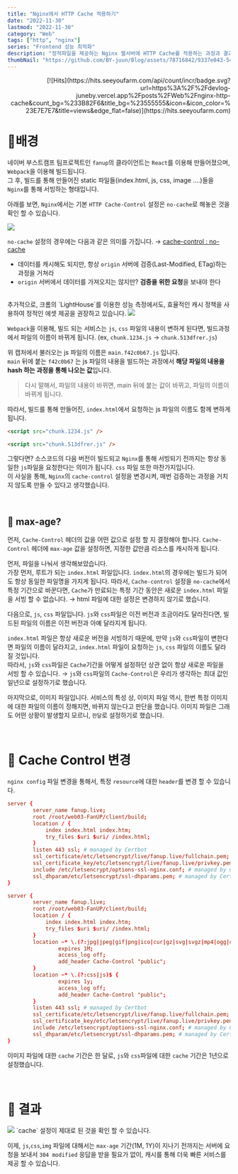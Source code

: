 ```yaml
---
title: "Nginx에서 HTTP Cache 적용하기"
date: "2022-11-30"
lastmod: "2022-11-30"
category: "Web"
tags: ["http", "nginx"]
series: "Frontend 성능 최적화"
description: "정적파일을 제공하는 Nginx 웹서버에 HTTP Cache를 적용하는 과정과 결과에 관한 포스트입니다."
thumbNail: "https://github.com/BY-juun/Blog/assets/78716842/9337e043-547b-4d62-b313-f748d48e16ad"
---
```


<div align="right">
  [![Hits](https://hits.seeyoufarm.com/api/count/incr/badge.svg?url=https%3A%2F%2Fdevlog-juneby.vercel.app%2Fposts%2FWeb%2Fnginx-http-cache&count_bg=%233B82F6&title_bg=%23555555&icon=&icon_color=%23E7E7E7&title=views&edge_flat=false)](https://hits.seeyoufarm.com)
</div>

# 🌟배경

네이버 부스트캠프 팀프로젝트인 `fanup`의 클라이언트는 `React`를 이용해 만들어졌으며, `Webpack`을 이용해 빌드됩니다.  
그 후, 빌드를 통해 만들어진 static 파일들(index.html, js, css, image ….)들을 `Nginx`를 통해 서빙하는 형태입니다.

아래를 보면, `Nginx`에서는 기본 `HTTP Cache-Control` 설정은 `no-cache`로 해놓은 것을 확인 할 수 있습니다.

<img src="https://github.com/BY-juun/Blog/assets/78716842/efcc719a-cb16-4516-ab87-7c3b2bccc42f" />

`no-cache` 설정의 경우에는 다음과 같은 의미를 가집니다. → <a href="https://developer.mozilla.org/ko/docs/Web/HTTP/Headers/Cache-Control#no-cache">cache-control : no-cache</a>

- 데이터를 캐시해도 되지만, 항상 `origin` 서버에 검증(Last-Modified, ETag)하는 과정을 거쳐라
- `origin` 서버에서 데이터를 가져오지는 않지만? **검증을 위한 요청**을 보내야 한다

<br />
추가적으로, 크롬의 `LightHouse`를 이용한 성능 측정에서도, 효율적인 캐시 정책을 사용하여
정적인 에셋 제공을 권장하고 있습니다.

<img src="https://github.com/BY-juun/Blog/assets/78716842/1e67a8cb-70c6-42a7-bd8d-094a80337eb0" />

`Webpack`을 이용해, 빌드 되는 서비스는 `js`, `css` 파일의 내용이 변하게 된다면, 빌드과정에서 파일의 이름이 바뀌게 됩니다. (ex, `chunk.1234.js` → `chunk.513dfrer.js`)

위 캡처에서 불러오는 js 파일의 이름은 `main.f42c0b67.js` 입니다.  
`main` 뒤에 붙는 `f42c0b67` 는 js 파일의 내용을 빌드하는 과정에서 **해당 파일의 내용을 hash 하는 과정을 통해 나오는 값**입니다.

> 다시 말해서, 파일의 내용이 바뀌면, main 뒤에 붙는 값이 바뀌고, 파일의 이름이 바뀌게 됩니다.

따라서, 빌드를 통해 만들어진, `index.html`에서 요청하는 js 파일의 이름도 함께 변하게 됩니다.

```html title="AS-IS"
<script src="chunk.1234.js" />
```

```html title="TO-BE"
<script src="chunk.513dfrer.js" />
```

그렇다면? 소스코드의 다음 버전이 빌드되고 `Nginx`를 통해 서빙되기 전까지는 항상 동일한 `js`파일을 요청한다는 의미가 됩니다. `css` 파일 또한 마찬가지입니다.  
이 사실을 통해, `Nginx`의 `cache-control` 설정을 변경시켜, 매번 검증하는 과정을 거치지 않도록 만들 수 있다고 생각했습니다.

<br />

## 🌟 max-age?

먼저, `Cache-Control` 헤더의 값을 어떤 값으로 설정 할 지 결정해야 합니다. `Cache-Control` 헤더에 `max-age` 값을 설정하면, 지정한 값만큼 리소스를 캐시하게 됩니다.

먼저, 파일을 나눠서 생각해보았습니다.  
가장 먼저, 루트가 되는 `index.html` 파일입니다. `index.html`의 경우에는 빌드가 되어도 항상 동일한 파일명을 가지게 됩니다.
따라서, `Cache-control` 설정을 `no-cache`에서 특정 기간으로 바꾼다면, `Cache`가 만료되는 특정 기간 동안은 새로운 `index.html` 파일을 서빙 할 수 없습니다. → html 파일에 대한 설정은 변경하지 않기로 했습니다.

다음으로, `js`, `css` 파일입니다. `js`와 `css`파일은 이전 버전과 조금이라도 달라진다면, 빌드된 파일의 이름은 이전 버전과 아예 달라지게 됩니다.

`index.html` 파일은 항상 새로운 버전을 서빙하기 때문에, 만약 `js`와 `css`파일이 변한다면 파일의 이름이 달라지고, `index.html` 파일이 요청하는 `js`, `css` 파일의 이름도 달라질 것입니다.  
따라서, `js`와 `css`파일은 `Cache`기간을 어떻게 설정하던 상관 없이 항상 새로운 파일을 서빙 할 수 있습니다. → `js`와 `css`파일의 `Cache-Control`은 우리가 생각하는 최대 값인 일년으로 설정하기로 했습니다.

마지막으로, 이미지 파일입니다. 서비스의 특성 상, 이미지 파일 역시, 한번 특정 이미지에 대한 파일의 이름이 정해지면, 바뀌지 않는다고 판단을 했습니다. 이미지 파일은 그래도 어떤 상황이 발생할지 모르니, `한달`로 설정하기로 했습니다.

<br />

# 🌟 Cache Control 변경

`nginx config` 파일 변경을 통해서, 특정 `resource`에 대한 `header`를 변경 할 수 있습니다.

```conf title="AS-IS"
server {
        server_name fanup.live;
        root /root/web03-FanUP/client/build;
        location / {
            index index.html index.htm;
            try_files $uri $uri/ /index.html;
        }
        listen 443 ssl; # managed by Certbot
        ssl_certificate/etc/letsencrypt/live/fanup.live/fullchain.pem; # managed by Certbot
        ssl_certificate_key/etc/letsencrypt/live/fanup.live/privkey.pem; # managed by Certbot
        include /etc/letsencrypt/options-ssl-nginx.conf; # managed by Certbot
        ssl_dhparam/etc/letsencrypt/ssl-dhparams.pem; # managed by Certbot
}

```

```conf title="TO-BE" {8-17}
server {
        server_name fanup.live;
        root /root/web03-FanUP/client/build;
        location / {
            index index.html index.htm;
            try_files $uri $uri/ /index.html;
        }
        location ~* \.(?:jpg|jpeg|gif|png|ico|cur|gz|svg|svgz|mp4|ogg|ogv|webm|htc)$ {
                expires 1M;
                access_log off;
                add_header Cache-Control "public";
        }
        location ~* \.(?:css|js)$ {
                expires 1y;
                access_log off;
                add_header Cache-Control "public";
        }
        listen 443 ssl; # managed by Certbot
        ssl_certificate/etc/letsencrypt/live/fanup.live/fullchain.pem; # managed by Certbot
        ssl_certificate_key/etc/letsencrypt/live/fanup.live/privkey.pem; # managed by Certbot
        include /etc/letsencrypt/options-ssl-nginx.conf; # managed by Certbot
        ssl_dhparam/etc/letsencrypt/ssl-dhparams.pem; # managed by Certbot
}

```

이미지 파일에 대한 `cache` 기간은 한 달로, `js`와 `css`파일에 대한 `cache` 기간은 1년으로 설정했습니다.

<br />

# 🌟 결과

<img src="https://github.com/BY-juun/Blog/assets/78716842/49bd89da-e579-4510-adc9-28ee8fb3f96d" />
`cache` 설정이 제대로 된 것을 확인 할 수 있습니다.

이제, `js`,`css`,`img` 파일에 대해서는 `max-age` 기간(1M, 1Y)이 지나기 전까지는 서버에 요청을 보내서 `304 modified` 응답을 받을 필요가 없이, 캐시를 통해 더욱 빠른 서비스를 제공 할 수 있습니다.
